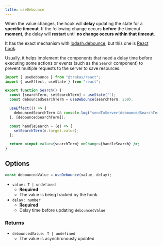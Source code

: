 ```yaml
---
title: useDebounce
---
```


When the value changes, the hook will **delay** updating the state for a **specific timeout**. If the following change
occurs **before** the timeout **moment**, the delay will **restart** until **no change occurs within that timeout**.

It has the exact mechanism with [lodash.debounce](https://lodash.com/docs/#debounce), but this one is
[React hook](https://reactjs.org/docs/hooks-intro.html).

Usually, it helps implement the components that need a delay time before executing some actions or events (such as the
`Search` component) to prevent multiple requests to the server to save resources.

```jsx title="SearchInput.jsx"
import { useDebounce } from "@trakas/react";
import { useEffect, useState } from "react";

export function Search() {
  const [searchTerm, setSearchTerm] = useState("");
  const debouncedSearchTerm = useDebounce(searchTerm, 250);

  useEffect(() => {
    debouncedSearchTerm && console.log("sendToServer(debouncedSearchTerm)");
  }, [debouncedSearchTerm]);

  const handleSearch = (e) => {
    setSearchTerm(e.target.value);
  };

  return <input value={searchTerm} onChange={handleSearch} />;
}
```

## Options

```jsx
const debouncedValue = useDebounce(value, delay);
```

- `value: T | undefined`
  - **Required**
  - The value is being tracked by the hook.
- `delay: number`
  - **Required**
  - Delay time before updating `debouncedValue`

### Returns

- `debouncedValue: T | undefined`
  - The value is asynchronously updated
